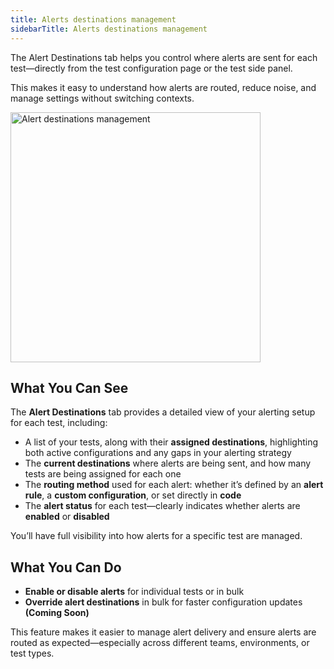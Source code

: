 ```yaml
---
title: Alerts destinations management
sidebarTitle: Alerts destinations management
---
```

The Alert Destinations tab helps you control where alerts are sent for each test—directly from the test configuration page or the test side panel.

This makes it easy to understand how alerts are routed, reduce noise, and manage settings without switching contexts.

<Frame>
  <div className="dark:bg-white rounded-md p-4">
    <img
      height="400"
      width="400"
      src="https://res.cloudinary.com/do5hrgokq/image/upload/v1751189843/alertdestinations_fljb4q.png"
      alt="Alert destinations management"
    />
  </div>

## What You Can See

The **Alert Destinations** tab provides a detailed view of your alerting setup for each test, including:

- A list of your tests, along with their **assigned destinations**, highlighting both active configurations and any gaps in your alerting strategy
- The **current destinations** where alerts are being sent, and how many tests are being assigned for each one
- The **routing method** used for each alert: whether it’s defined by an **alert rule**, a **custom configuration**, or set directly in **code**
- The **alert status** for each test—clearly indicates whether alerts are **enabled** or **disabled**

You’ll have full visibility into how alerts for a specific test are managed.

## What You Can Do

- **Enable or disable alerts** for individual tests or in bulk
- **Override alert destinations** in bulk for faster configuration updates **(Coming Soon)**

This feature makes it easier to manage alert delivery and ensure alerts are routed as expected—especially across different teams, environments, or test types.